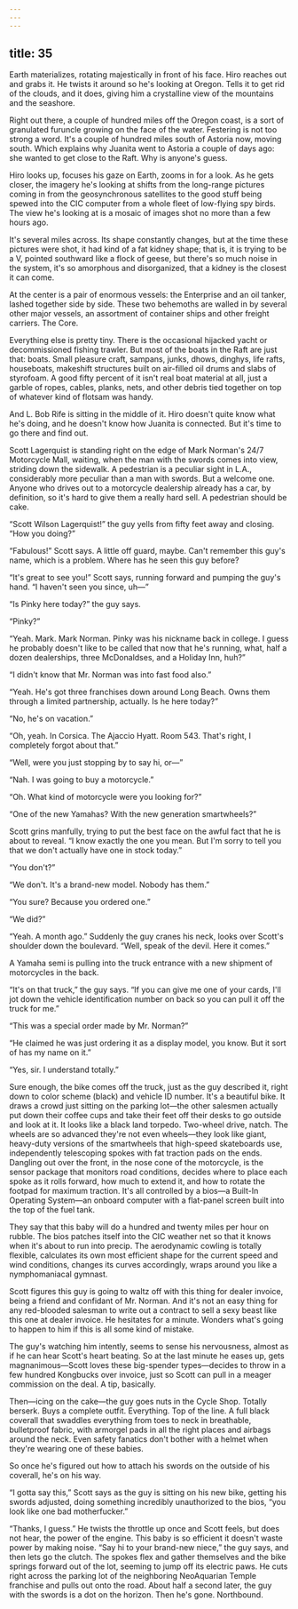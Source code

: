 ```yaml
---
---
---
```

title: 35
---

Earth materializes, rotating majestically in front of his face. Hiro reaches out and grabs it. He twists it around so he's looking at Oregon. Tells it to get rid of the clouds, and it does, giving him a crystalline view of the mountains and the seashore.

Right out there, a couple of hundred miles off the Oregon coast, is a sort of granulated furuncle growing on the face of the water. Festering is not too strong a word. It's a couple of hundred miles south of Astoria now, moving south. Which explains why Juanita went to Astoria a couple of days ago: she wanted to get close to the Raft. Why is anyone's guess.

Hiro looks up, focuses his gaze on Earth, zooms in for a look. As he gets closer, the imagery he's looking at shifts from the long-range pictures coming in from the geosynchronous satellites to the good stuff being spewed into the CIC computer from a whole fleet of low-flying spy birds. The view he's looking at is a mosaic of images shot no more than a few hours ago.

It's several miles across. Its shape constantly changes, but at the time these pictures were shot, it had kind of a fat kidney shape; that is, it is trying to be a V, pointed southward like a flock of geese, but there's so much noise in the system, it's so amorphous and disorganized, that a kidney is the closest it can come.

At the center is a pair of enormous vessels: the Enterprise and an oil tanker, lashed together side by side. These two behemoths are walled in by several other major vessels, an assortment of container ships and other freight carriers. The Core.

Everything else is pretty tiny. There is the occasional hijacked yacht or decommissioned fishing trawler. But most of the boats in the Raft are just that: boats. Small pleasure craft, sampans, junks, dhows, dinghys, life rafts, houseboats, makeshift structures built on air-filled oil drums and slabs of styrofoam. A good fifty percent of it isn't real boat material at all, just a garble of ropes, cables, planks, nets, and other debris tied together on top of whatever kind of flotsam was handy.

And L. Bob Rife is sitting in the middle of it. Hiro doesn't quite know what he's doing, and he doesn't know how Juanita is connected. But it's time to go there and find out.



Scott Lagerquist is standing right on the edge of Mark Norman's 24/7 Motorcycle Mall, waiting, when the man with the swords comes into view, striding down the sidewalk. A pedestrian is a peculiar sight in L.A., considerably more peculiar than a man with swords. But a welcome one. Anyone who drives out to a motorcycle dealership already has a car, by definition, so it's hard to give them a really hard sell. A pedestrian should be cake.

“Scott Wilson Lagerquist!” the guy yells from fifty feet away and closing. “How you doing?”

“Fabulous!” Scott says. A little off guard, maybe. Can't remember this guy's name, which is a problem. Where has he seen this guy before?

“It's great to see you!” Scott says, running forward and pumping the guy's hand. “I haven't seen you since, uh—”

“Is Pinky here today?” the guy says.

“Pinky?”

“Yeah. Mark. Mark Norman. Pinky was his nickname back in college. I guess he probably doesn't like to be called that now that he's running, what, half a dozen dealerships, three McDonaldses, and a Holiday Inn, huh?”

“I didn't know that Mr. Norman was into fast food also.”

“Yeah. He's got three franchises down around Long Beach. Owns them through a limited partnership, actually. Is he here today?”

“No, he's on vacation.”

“Oh, yeah. In Corsica. The Ajaccio Hyatt. Room 543. That's right, I completely forgot about that.”

“Well, were you just stopping by to say hi, or—”

“Nah. I was going to buy a motorcycle.”

“Oh. What kind of motorcycle were you looking for?”

“One of the new Yamahas? With the new generation smartwheels?”

Scott grins manfully, trying to put the best face on the awful fact that he is about to reveal. “I know exactly the one you mean. But I'm sorry to tell you that we don't actually have one in stock today.”

“You don't?”

“We don't. It's a brand-new model. Nobody has them.”

“You sure? Because you ordered one.”

“We did?”

“Yeah. A month ago.” Suddenly the guy cranes his neck, looks over Scott's shoulder down the boulevard. “Well, speak of the devil. Here it comes.”

A Yamaha semi is pulling into the truck entrance with a new shipment of motorcycles in the back.

“It's on that truck,” the guy says. “If you can give me one of your cards, I'll jot down the vehicle identification number on back so you can pull it off the truck for me.”

“This was a special order made by Mr. Norman?”

“He claimed he was just ordering it as a display model, you know. But it sort of has my name on it.”

“Yes, sir. I understand totally.”



Sure enough, the bike comes off the truck, just as the guy described it, right down to color scheme (black) and vehicle ID number. It's a beautiful bike. It draws a crowd just sitting on the parking lot—the other salesmen actually put down their coffee cups and take their feet off their desks to go outside and look at it. It looks like a black land torpedo. Two-wheel drive, natch. The wheels are so advanced they're not even wheels—they look like giant, heavy-duty versions of the smartwheels that high-speed skateboards use, independently telescoping spokes with fat traction pads on the ends. Dangling out over the front, in the nose cone of the motorcycle, is the sensor package that monitors road conditions, decides where to place each spoke as it rolls forward, how much to extend it, and how to rotate the footpad for maximum traction. It's all controlled by a bios—a Built-In Operating System—an onboard computer with a flat-panel screen built into the top of the fuel tank.

They say that this baby will do a hundred and twenty miles per hour on rubble. The bios patches itself into the CIC weather net so that it knows when it's about to run into precip. The aerodynamic cowling is totally flexible, calculates its own most efficient shape for the current speed and wind conditions, changes its curves accordingly, wraps around you like a nymphomaniacal gymnast.

Scott figures this guy is going to waltz off with this thing for dealer invoice, being a friend and confidant of Mr. Norman. And it's not an easy thing for any red-blooded salesman to write out a contract to sell a sexy beast like this one at dealer invoice. He hesitates for a minute. Wonders what's going to happen to him if this is all some kind of mistake.

The guy's watching him intently, seems to sense his nervousness, almost as if he can hear Scott's heart beating. So at the last minute he eases up, gets magnanimous—Scott loves these big-spender types—decides to throw in a few hundred Kongbucks over invoice, just so Scott can pull in a meager commission on the deal. A tip, basically.

Then—icing on the cake—the guy goes nuts in the Cycle Shop. Totally berserk. Buys a complete outfit. Everything. Top of the line. A full black coverall that swaddles everything from toes to neck in breathable, bulletproof fabric, with armorgel pads in all the right places and airbags around the neck. Even safety fanatics don't bother with a helmet when they're wearing one of these babies.

So once he's figured out how to attach his swords on the outside of his coverall, he's on his way.

“I gotta say this,” Scott says as the guy is sitting on his new bike, getting his swords adjusted, doing something incredibly unauthorized to the bios, “you look like one bad motherfucker.”

“Thanks, I guess.” He twists the throttle up once and Scott feels, but does not hear, the power of the engine. This baby is so efficient it doesn't waste power by making noise. “Say hi to your brand-new niece,” the guy says, and then lets go the clutch. The spokes flex and gather themselves and the bike springs forward out of the lot, seeming to jump off its electric paws. He cuts right across the parking lot of the neighboring NeoAquarian Temple franchise and pulls out onto the road. About half a second later, the guy with the swords is a dot on the horizon. Then he's gone. Northbound.